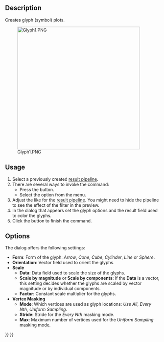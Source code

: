 <languages/>
<translate>

<!--T:1-->
{{Docnav
|[[FEM_PostFilterContours|Contours Filter]]
|[[FEM_PostFilterDataAlongLine|Line Clip Filter]]
|[[FEM_Workbench|FEM]]
|IconL=FEM_PostFilterContours.svg
|IconR=FEM_PostFilterDataAlongLine.svg
|IconC=Workbench_FEM.svg
}}

<!--T:2-->
{{GuiCommand
|Name=FEM PostFilterGlyph
|MenuLocation=Results → Glyph Filter
|Workbenches=[[FEM_Workbench|FEM]]
|Shortcut={{KEY|F}} {{KEY|G}}
|Version=1.1
|SeeAlso=[[FEM_PostPipelineFromResult|FEM Result pipeline]], [[FEM_PostCreateFunctions|FEM Filter functions]], [[FEM_tutorial|FEM tutorial]]
}}

==Description== <!--T:3-->

<!--T:4-->
Creates glyph (symbol) plots.

<!--T:5-->
[[File:Glyph1.PNG|400px]]

<!--T:6-->
{{Caption|Example of a glyph filter.}}

==Usage== <!--T:7-->

<!--T:8-->
# Select a previously created [[FEM_PostPipelineFromResult|result pipeline]].
# There are several ways to invoke the command:
#* Press the {{Button|[[Image:FEM_PostFilterGlyph.svg|16px]] [[FEM_PostFilterGlyph|Glyph Filter]]}} button.
#* Select the {{MenuCommand|Results → [[Image:FEM_PostFilterGlyph.svg|16px]] Glyph Filter}} option from the menu.
# Adjust the {{MenuCommand|Result display options}} like for the [[FEM_PostPipelineFromResult|result pipeline]]. You might need to hide the pipeline to see the effect of the filter in the preview.
# In the dialog that appears set the glyph options and the result field used to color the glyphs.
# Click the {{Button|OK}} button to finish the command.

==Options== <!--T:9-->

<!--T:10-->
The dialog offers the following settings:

<!--T:11-->
* '''Form''': Form of the glyph: ''Arrow'', ''Cone'', ''Cube'', ''Cylinder'', ''Line'' or ''Sphere''.
* '''Orientation''': Vector field used to orient the glyphs.
* '''Scale'''
** '''Data''': Data field used to scale the size of the glyphs.
** '''Scale by magnitude''' or '''Scale by components''': If the '''Data''' is a vector, this setting decides whether the glyphs are scaled by vector magnitude or by individual components.
** '''Factor''': Constant scale multiplier for the glyphs.
* '''Vertex Masking'''
** '''Mode''': Which vertices are used as glyph locations: ''Use All'', ''Every Nth'', ''Uniform Sampling''.
** '''Stride''': Stride for the ''Every Nth'' masking mode.
** '''Max''': Maximum number of vertices used for the ''Uniform Sampling'' masking mode.


<!--T:12-->
{{Docnav
|[[FEM_PostFilterContours|Contours Filter]]
|[[FEM_PostFilterDataAlongLine|Line Clip Filter]]
|[[FEM_Workbench|FEM]]
|IconL=FEM_PostFilterContours.svg
|IconR=FEM_PostFilterDataAlongLine.svg
|IconC=Workbench_FEM.svg
}}

</translate>
{{FEM_Tools_navi{{#translation:}}}}
{{Userdocnavi{{#translation:}}}}